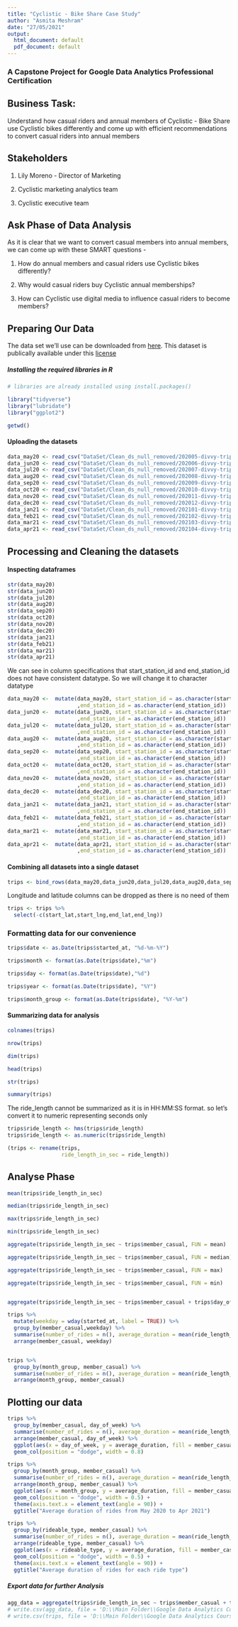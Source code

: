 ---
title: "Cyclistic - Bike Share Case Study"
author: "Asmita Meshram"
date: "27/05/2021"
output:
  html_document: default
  pdf_document: default
---


### A Capstone Project for Google Data Analytics Professional Certification


## Business Task:

Understand how casual riders and annual members of Cyclistic - Bike Share use Cyclistic bikes differently and come up with efficient recommendations to convert casual riders into annual members



## Stakeholders

1. Lily Moreno - Director of Marketing

2. Cyclistic marketing analytics team

3. Cyclistic executive team


## Ask Phase of Data Analysis

As it is clear that we want to convert casual members into annual members, we can come up with these SMART questions -

1. How do annual members and casual riders use Cyclistic bikes differently?

2. Why would casual riders buy Cyclistic annual memberships?

3. How can Cyclistic use digital media to influence casual riders to become members?


## Preparing Our Data

The data set we'll use can be downloaded from [here](https://divvy-tripdata.s3.amazonaws.com/index.html). This dataset is publically available under this [license](https://www.divvybikes.com/data-license-agreement)



##### Installing the required libraries in R

```{r installing libraries}
# libraries are already installed using install.packages()
```


```{r loading installed libraries}
library("tidyverse")
library("lubridate")
library("ggplot2")
```


```{r setting up working directory}
getwd()
```


#### Uploading the datasets

```{r importing datsets}
data_may20 <- read_csv("DataSet/Clean_ds_null_removed/202005-divvy-tripdata.csv")
data_jun20 <- read_csv("DataSet/Clean_ds_null_removed/202006-divvy-tripdata.csv")
data_jul20 <- read_csv("DataSet/Clean_ds_null_removed/202007-divvy-tripdata.csv")
data_aug20 <- read_csv("DataSet/Clean_ds_null_removed/202008-divvy-tripdata.csv")
data_sep20 <- read_csv("DataSet/Clean_ds_null_removed/202009-divvy-tripdata.csv")
data_oct20 <- read_csv("DataSet/Clean_ds_null_removed/202010-divvy-tripdata.csv")
data_nov20 <- read_csv("DataSet/Clean_ds_null_removed/202011-divvy-tripdata.csv")
data_dec20 <- read_csv("DataSet/Clean_ds_null_removed/202012-divvy-tripdata.csv")
data_jan21 <- read_csv("DataSet/Clean_ds_null_removed/202101-divvy-tripdata.csv")
data_feb21 <- read_csv("DataSet/Clean_ds_null_removed/202102-divvy-tripdata.csv")
data_mar21 <- read_csv("DataSet/Clean_ds_null_removed/202103-divvy-tripdata.csv")
data_apr21 <- read_csv("DataSet/Clean_ds_null_removed/202104-divvy-tripdata.csv")
```


## Processing and Cleaning the datasets


#### Inspecting dataframes

```{r }
str(data_may20)
str(data_jun20)
str(data_jul20)
str(data_aug20)
str(data_sep20)
str(data_oct20)
str(data_nov20)
str(data_dec20)
str(data_jan21)
str(data_feb21)
str(data_mar21)
str(data_apr21)
```


We can see in column specifications that start_station_id and end_station_id does not have consistent datatype. So we will change it to character datatype


```{r mutate cols}
data_may20 <-  mutate(data_may20, start_station_id = as.character(start_station_id)
                      ,end_station_id = as.character(end_station_id)) 
data_jun20 <-  mutate(data_jun20, start_station_id = as.character(start_station_id)
                      ,end_station_id = as.character(end_station_id)) 
data_jul20 <-  mutate(data_jul20, start_station_id = as.character(start_station_id)
                      ,end_station_id = as.character(end_station_id)) 
data_aug20 <-  mutate(data_aug20, start_station_id = as.character(start_station_id)
                      ,end_station_id = as.character(end_station_id)) 
data_sep20 <-  mutate(data_sep20, start_station_id = as.character(start_station_id)
                      ,end_station_id = as.character(end_station_id)) 
data_oct20 <-  mutate(data_oct20, start_station_id = as.character(start_station_id)
                      ,end_station_id = as.character(end_station_id))
data_nov20 <-  mutate(data_nov20, start_station_id = as.character(start_station_id)
                      ,end_station_id = as.character(end_station_id)) 
data_dec20 <-  mutate(data_dec20, start_station_id = as.character(start_station_id)
                      ,end_station_id = as.character(end_station_id)) 
data_jan21 <-  mutate(data_jan21, start_station_id = as.character(start_station_id)
                      ,end_station_id = as.character(end_station_id))
data_feb21 <-  mutate(data_feb21, start_station_id = as.character(start_station_id)
                      ,end_station_id = as.character(end_station_id)) 
data_mar21 <-  mutate(data_mar21, start_station_id = as.character(start_station_id)
                      ,end_station_id = as.character(end_station_id)) 
data_apr21 <-  mutate(data_apr21, start_station_id = as.character(start_station_id)
                      ,end_station_id = as.character(end_station_id))
```


#### Combining all datasets into a single dataset

```{r binding datasets}
trips <- bind_rows(data_may20,data_jun20,data_jul20,data_aug20,data_sep20,data_oct20,data_nov20,data_dec20,data_jan21,data_feb21,data_mar21,data_apr21)
```


Longitude and latitude columns can be dropped as there is no need of them

```{r dropping unwanted cols}

trips <- trips %>%
  select(-c(start_lat,start_lng,end_lat,end_lng))
```


### Formatting data for our convenience

```{r adding date, month and year col}
trips$date <- as.Date(trips$started_at, "%d-%m-%Y")

trips$month <- format(as.Date(trips$date),"%m")

trips$day <- format(as.Date(trips$date),"%d")

trips$year <- format(as.Date(trips$date), "%Y")

trips$month_group <- format(as.Date(trips$date), "%Y-%m")
```


#### Summarizing data for analysis

```{r summarise data}
colnames(trips)

nrow(trips)

dim(trips)

head(trips)

str(trips)

summary(trips)
```


The ride_length cannot be summarized as it is in HH:MM:SS format. so let's convert it to numeric representing seconds only

```{r ride length in sec}
trips$ride_length <- hms(trips$ride_length)
trips$ride_length <- as.numeric(trips$ride_length)
```

```{r renaming ride_length}

(trips <- rename(trips,
                 ride_length_in_sec = ride_length))
```




## Analyse Phase


```{r summarizing}
mean(trips$ride_length_in_sec)

median(trips$ride_length_in_sec)

max(trips$ride_length_in_sec)

min(trips$ride_length_in_sec)

```


```{r aggregate}
aggregate(trips$ride_length_in_sec ~ trips$member_casual, FUN = mean)

aggregate(trips$ride_length_in_sec ~ trips$member_casual, FUN = median)

aggregate(trips$ride_length_in_sec ~ trips$member_casual, FUN = max)

aggregate(trips$ride_length_in_sec ~ trips$member_casual, FUN = min)


aggregate(trips$ride_length_in_sec ~ trips$member_casual + trips$day_of_week, FUN = mean)

```


```{r quick summary}


trips %>%
  mutate(weekday = wday(started_at, label = TRUE)) %>%
  group_by(member_casual,weekday) %>%
  summarise(number_of_rides = n(), average_duration = mean(ride_length_in_sec)) %>%
  arrange(member_casual, weekday)


trips %>%
  group_by(month_group, member_casual) %>%
  summarise(number_of_rides = n(), average_duration = mean(ride_length_in_sec)) %>%
  arrange(month_group, member_casual)
```



## Plotting our data

```{r plot}
trips %>%
  group_by(member_casual, day_of_week) %>%
  summarise(number_of_rides = n(), average_duration = mean(ride_length_in_sec)) %>%
  arrange(member_casual, day_of_week) %>%
  ggplot(aes(x = day_of_week, y = average_duration, fill = member_casual)) +
  geom_col(position = "dodge", width = 0.8)
```

```{r plot2}
trips %>%
  group_by(month_group, member_casual) %>%
  summarise(number_of_rides = n(), average_duration = mean(ride_length_in_sec)) %>%
  arrange(month_group, member_casual) %>%
  ggplot(aes(x = month_group, y = average_duration, fill = member_casual)) +
  geom_col(position = "dodge", width = 0.5) +
  theme(axis.text.x = element_text(angle = 90)) +
  ggtitle("Average duration of rides from May 2020 to Apr 2021")
```

```{r plot3}
trips %>%
  group_by(rideable_type, member_casual) %>%
  summarise(number_of_rides = n(), average_duration = mean(ride_length_in_sec)) %>%
  arrange(rideable_type, member_casual) %>%
  ggplot(aes(x = rideable_type, y = average_duration, fill = member_casual)) +
  geom_col(position = "dodge", width = 0.5) +
  theme(axis.text.x = element_text(angle = 90)) +
  ggtitle("Average duration of rides for each ride type")
```



##### Export data for further Analysis

```{r}
agg_data = aggregate(trips$ride_length_in_sec ~ trips$member_casual + trips$day_of_week, FUN = mean)
# write.csv(agg_data, file = 'D:\\Main Folder\\Google Data Analytics Course\\CaseStudy\\Cyclistic_Case_Study\\DataSet\\agg_data.csv')
# write.csv(trips, file = 'D:\\Main Folder\\Google Data Analytics Course\\Case Study\\Cyclistic_Case_Study\\DataSet\\trips.csv')
```
